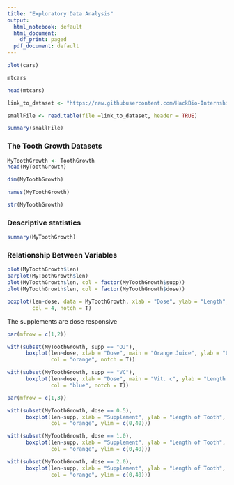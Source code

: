 ```yaml
---
title: "Exploratory Data Analysis"
output:
  html_notebook: default
  html_document:
    df_print: paged
  pdf_document: default
---
```



```r
plot(cars)
```
```r
mtcars
```
```r
head(mtcars)
```

```r
link_to_dataset <- "https://raw.githubusercontent.com/HackBio-Internship/public_datasets/main/R/small_file.txt"

smallFile <- read.table(file =link_to_dataset, header = TRUE)
```

```r
summary(smallFile)
```


### The Tooth Growth Datasets

```r
MyToothGrowth <- ToothGrowth
head(MyToothGrowth)
```


```r
dim(MyToothGrowth)
```

```r
names(MyToothGrowth)
```

```r
str(MyToothGrowth)
```
### Descriptive statistics

```r
summary(MyToothGrowth)
```
### Relationship Between Variables

```r
plot(MyToothGrowth$len)
barplot(MyToothGrowth$len)
plot(MyToothGrowth$len, col = factor(MyToothGrowth$supp))
plot(MyToothGrowth$len, col = factor(MyToothGrowth$dose))
```


```r
boxplot(len~dose, data = MyToothGrowth, xlab = "Dose", ylab = "Length",
        col = 4, notch = T)
```
The supplements are dose responsive

```r
par(mfrow = c(1,2))

with(subset(MyToothGrowth, supp == "OJ"),
      boxplot(len~dose, xlab = "Dose", main = "Orange Juice", ylab = "Length of Tooth", ylim = c(0,40),
              col = "orange", notch = T))

with(subset(MyToothGrowth, supp == "VC"),
      boxplot(len~dose, xlab = "Dose", main = "Vit. c", ylab = "Length of Tooth", ylim = c(0,40),
              col = "blue", notch = T))
```

```r
par(mfrow = c(1,3))

with(subset(MyToothGrowth, dose == 0.5),
      boxplot(len~supp, xlab = "Supplement", ylab = "Length of Tooth", main = "At dose 0.5", 
              col = "orange", ylim = c(0,40)))

with(subset(MyToothGrowth, dose == 1.0),
      boxplot(len~supp, xlab = "Supplement", ylab = "Length of Tooth", main = "At dose 1.0", 
              col = "orange", ylim = c(0,40)))

with(subset(MyToothGrowth, dose == 2.0),
      boxplot(len~supp, xlab = "Supplement", ylab = "Length of Tooth", main = "At dose 2.0", 
              col = "orange", ylim = c(0,40)))
```

